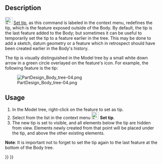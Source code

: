 <languages/>
{{Docnav
|[[PartDesign_WizardShaft|Shaft design wizard]]
|[[PartDesign_MoveFeature|Move object to other body]]
|[[PartDesign_Workbench|PartDesign]]
|IconL=WizardShaft.svg
|IconR=PartDesign_MoveFeature.svg
|IconC=Workbench_PartDesign.svg
}}

{{GuiCommand
|Name=PartDesign MoveTip
|MenuLocation=Context menu → Set tip
|Workbenches=[[PartDesign_Workbench|PartDesign]]
|Version=0.17
|SeeAlso=[[PartDesign_MoveFeature|PartDesign Move object to other body]], [[PartDesign_MoveFeatureInTree|PartDesign Move object after other object]]
}}

==Description==

[[File:PartDesign_MoveTip.svg|24px]] [[PartDesign_MoveTip|Set tip]], as this command is labeled in the context menu, redefines the tip, which is the feature exposed outside of the Body. By default, the tip is the last feature added to the Body; but sometimes it can be useful to temporarily set the tip to a feature earlier in the tree. This may be done to add a sketch, datum geometry or a feature which in retrospect should have been created earlier in the Body's history.

The tip is visually distinguished in the Model tree by a small white down arrow in a green circle overlayed on the feature's icon. For example, the following feature is the tip:

[[File:PartDesign_Body_tree-04.png|none]]

==Usage==

# In the Model tree, right-click on the feature to set as tip.
# Select from the list in the context menu [[File:PartDesign_MoveTip.svg|24px]] '''Set tip'''.
# The new tip is set to visible, and all elements below the tip are hidden from view. Elements newly created from that point will be placed under the tip, and above the other existing elements.

'''Note''': It is important not to forget to set the tip again to the last feature at the bottom of the Body tree.


{{Docnav
|[[PartDesign_WizardShaft|Shaft design wizard]]
|[[PartDesign_MoveFeature|Move object to other body]]
|[[PartDesign_Workbench|PartDesign]]
|IconL=WizardShaft.svg
|IconR=PartDesign_MoveFeature.svg
|IconC=Workbench_PartDesign.svg
}}

{{PartDesign Tools navi{{#translation:}}}}
{{Userdocnavi{{#translation:}}}}